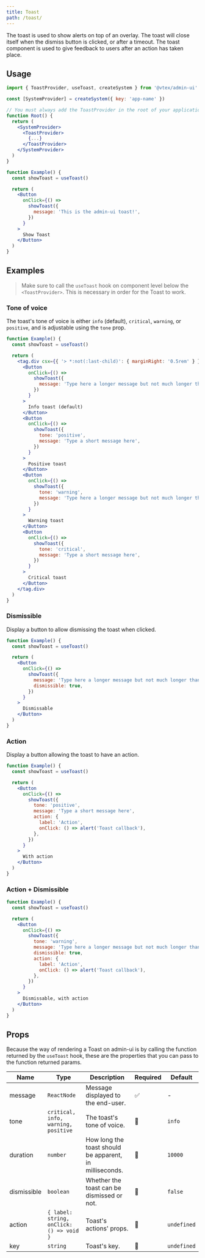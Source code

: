 ```yaml
---
title: Toast
path: /toast/
---
```


The toast is used to show alerts on top of an overlay. The toast will close itself when the dismiss button is clicked, or after a timeout. The toast component is used to give feedback to users after an action has taken place.

## Usage

```jsx isStatic
import { ToastProvider, useToast, createSystem } from '@vtex/admin-ui'

const [SystemProvider] = createSystem({ key: 'app-name' })

// You must always add the ToastProvider in the root of your application
function Root() {
  return (
    <SystemProvider>
      <ToastProvider>
        {...}
      </ToastProvider>
    </SystemProvider>
  )
}

function Example() {
  const showToast = useToast()

  return (
    <Button
      onClick={() =>
        showToast({
          message: 'This is the admin-ui toast!',
        })
      }
    >
      Show Toast
    </Button>
  )
}
```

## Examples

<blockquote palette="blue">

Make sure to call the `useToast` hook on component level below the `<ToastProvider>`. This is necessary in order for the Toast to work.

</blockquote>

### Tone of voice

The toast's tone of voice is either `info` (default), `critical`, `warning`, or `positive`, and is adjustable using the `tone` prop.

```jsx live
function Example() {
  const showToast = useToast()

  return (
    <tag.div csx={{ '> *:not(:last-child)': { marginRight: '0.5rem' } }}>
      <Button
        onClick={() =>
          showToast({
            message: 'Type here a longer message but not much longer than that',
          })
        }
      >
        Info toast (default)
      </Button>
      <Button
        onClick={() =>
          showToast({
            tone: 'positive',
            message: 'Type a short message here',
          })
        }
      >
        Positive toast
      </Button>
      <Button
        onClick={() =>
          showToast({
            tone: 'warning',
            message: 'Type here a longer message but not much longer than that',
          })
        }
      >
        Warning toast
      </Button>
      <Button
        onClick={() =>
          showToast({
            tone: 'critical',
            message: 'Type a short message here',
          })
        }
      >
        Critical toast
      </Button>
    </tag.div>
  )
}
```

### Dismissible

Display a button to allow dismissing the toast when clicked.

```jsx live
function Example() {
  const showToast = useToast()

  return (
    <Button
      onClick={() =>
        showToast({
          message: 'Type here a longer message but not much longer than that',
          dismissible: true,
        })
      }
    >
      Dismissable
    </Button>
  )
}
```

### Action

Display a button allowing the toast to have an action.

```jsx live
function Example() {
  const showToast = useToast()

  return (
    <Button
      onClick={() =>
        showToast({
          tone: 'positive',
          message: 'Type a short message here',
          action: {
            label: 'Action',
            onClick: () => alert('Toast callback'),
          },
        })
      }
    >
      With action
    </Button>
  )
}
```

### Action + Dismissible

```jsx live
function Example() {
  const showToast = useToast()

  return (
    <Button
      onClick={() =>
        showToast({
          tone: 'warning',
          message: 'Type here a longer message but not much longer than that',
          dismissible: true,
          action: {
            label: 'Action',
            onClick: () => alert('Toast callback'),
          },
        })
      }
    >
      Dismissable, with action
    </Button>
  )
}
```

## Props

Because the way of rendering a Toast on admin-ui is by calling the function returned by the `useToast` hook, these are the properties that you can pass to the function returned params.

| Name        | Type                                     | Description                                             | Required | Default     |
| ----------- | ---------------------------------------- | ------------------------------------------------------- | -------- | ----------- |
| message     | `ReactNode`                              | Message displayed to the end-user.                      | ✅       | -           |
| tone        | `critical, info, warning, positive`      | The toast's tone of voice.                              | 🚫       | `info`      |
| duration    | `number`                                 | How long the toast should be apparent, in milliseconds. | 🚫       | `10000`     |
| dismissible | `boolean`                                | Whether the toast can be dismissed or not.              | 🚫       | `false`     |
| action      | `{ label: string, onClick: () => void }` | Toast's actions' props.                                 | 🚫       | `undefined` |
| key         | `string`                                 | Toast's key.                                            | 🚫       | `undefined` |
